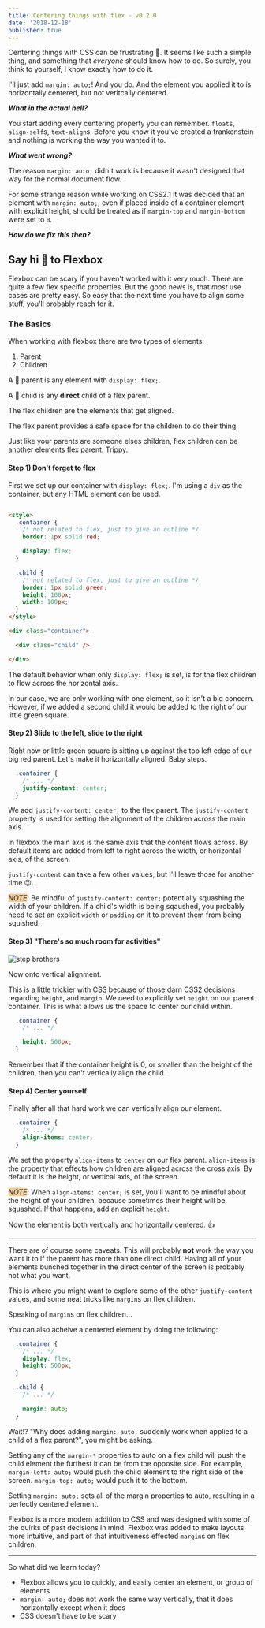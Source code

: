 ```yaml
---
title: Centering things with flex - v0.2.0
date: '2018-12-18'
published: true
---
```


Centering things with CSS can be frustrating 😤. It seems like such a simple thing,
and something that _everyone_ should know how to do. So surely, you think to yourself, I
know exactly how to do it. 

I'll just add `margin: auto;`! And you do. And the element you applied
it to is horizontally centered, but not veritcally centered.

__*What in the actual hell?*__

You start adding every centering property you can remember. `float`s, `align-self`s, `text-align`s. Before you know it you've created a frankenstein and nothing
is working the way you wanted it to.

__*What went wrong?*__

The reason `margin: auto;` didn't work is because it wasn't designed that
way for the normal document flow. 

For some strange reason while working on CSS2.1 it was decided that an element with `margin: auto;`, even if placed inside of a container element with explicit height, should be treated as if `margin-top` and `margin-bottom` were set to `0`.

__*How do we fix this then?*__

## Say hi 👋 to Flexbox

Flexbox can be scary if you haven't worked with it very much. There are quite a few flex specific properties. But the good news is, that _most_ use
cases are pretty easy. So easy that the next time you have to align some stuff,
you'll probably reach for it.

### The Basics
When working with flexbox there are two types of elements:
1. Parent
2. Children

A 💪 parent is any element with `display: flex;`.  

A 💪 child is any **direct** child of a flex parent.

The flex children are the elements that get aligned. 

The flex parent provides a safe space for the children to do their thing.

Just like your parents are someone elses children, flex children can be
another elements flex parent. Trippy.

#### Step 1) Don't forget to flex 

First we set up our container with `display: flex;`. I'm using a `div` as the
container, but any HTML element can be used.

```html

<style>
  .container {
    /* not related to flex, just to give an outline */
    border: 1px solid red;

    display: flex;
  }

  .child {
    /* not related to flex, just to give an outline */
    border: 1px solid green;
    height: 100px;
    width: 100px;
  }
</style>

<div class="container">

  <div class="child" />

</div>

```

The default behavior when only `display: flex;` is set, is for the flex children
to flow across the horizontal axis. 

In our case, we are only working with one element, so it isn't a big concern. However, if we added a second child it
would be added to the right of our little green square.

#### Step 2) Slide to the left, slide to the right

Right now or little green square is sitting up against the top left edge of our
big red parent. Let's make it horizontally aligned. Baby steps.

```css
  .container {
    /* ... */
    justify-content: center;
  }

```

We add `justify-content: center;` to the flex parent. The `justify-content`
property is used for setting the alignment of the children across the main axis. 

In flexbox the main axis is the same axis that the content flows across. By
default items are added from left to right across the width, or horizontal axis,
of the screen. 

`justify-content` can take a few other values, but I'll leave those for another
time 😉.

<span style="background-color:#F6CB97;">*NOTE*</span>: Be mindful of `justify-content: center;` potentially squashing the width
of your children. If a child's width is being sqaushed, you probably need to set an
explicit `width` or `padding` on it to prevent them from being
squished.

#### Step 3) "There's so much room for activities" 

![step brothers](https://media.giphy.com/media/yrFrXTTTcHIY0/giphy.gif)

Now onto vertical alignment. 

This is a little trickier with CSS because of
those darn CSS2 decisions regarding `height`, and `margin`. We need to explicitly
set `height` on our parent container. This is what allows us the space to center
our child within.

```css
  .container {
    /* ... */

    height: 500px;
  }

```

Remember that if the container height is 0, or smaller than the height of the children, then you can't vertically align the child.

#### Step 4) Center yourself  

Finally after all that hard work we can vertically align our element. 

```css
  .container {
    /* ... */
    align-items: center;
  }

```

We set the property `align-items` to `center` on our flex parent. `align-items`
is the property that effects how children are aligned across the cross axis. By default
it is the height, or vertical axis, of the screen.

<span style="background-color: #F6CB97;">*NOTE*</span>: When `align-items: center;` is set, you'll want to be mindful about the height
of your children, because sometimes their height will be squashed. If that
happens, add an explicit `height`.

Now the element is both vertically and horizontally centered. 👍

----

There are of course some caveats. This will probably __not__ work the way you want it to if
the parent has more than one direct child. Having all of your elements
bunched together in the direct center of the screen is probably not what you
want. 

This is where you might want to explore some of the other `justify-content`
values, and some neat tricks like `margin`s on flex children.

Speaking of `margin`s on flex children...

You can also acheive a centered element by doing the following:
```css
  .container {
    /* ... */
    display: flex;
    height: 500px;
  }

  .child {
    /* ... */

    margin: auto;
  }

```

Wait!? "Why does adding `margin: auto;` suddenly work when applied to a child of a flex
parent?", you might be asking.

Setting any of the `margin-*` properties to auto on a flex child will push the child element the
furthest it can be from the opposite side. For example, `margin-left: auto;`
would push the child element to the right side of the screen. `margin-top: auto;` would push it to the bottom.

Setting `margin: auto;` sets all of the margin properties to auto, resulting in
a perfectly centered element.

Flexbox is a more modern addition to CSS and was designed with some of the
quirks of past decisions in mind. Flexbox was added to make layouts more
intuitive, and part of that intuitiveness effected `margin`s on flex children.

---

So what did we learn today?

* Flexbox allows you to quickly, and easily center an element, or group of elements
* `margin: auto;` does not work the same way vertically, that it does
horizontally except when it does 
* CSS doesn't have to be scary


